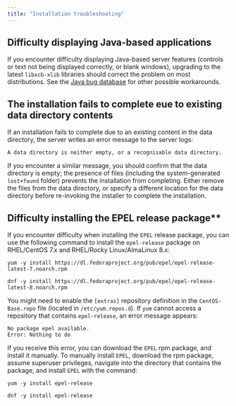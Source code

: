 ```yaml
---
title: "Installation troubleshooting"
---
```


## Difficulty displaying Java-based applications

If you encounter difficulty displaying Java-based server features (controls or text not being displayed correctly, or blank windows), upgrading to the latest `libxcb-xlib` libraries should correct the problem on most distributions. See the [Java bug database](http://bugs.sun.com/bugdatabase/view_bug.do?bug_id=6532373) for other possible workarounds.

## The installation fails to complete eue to existing data directory contents

If an installation fails to complete due to an existing content in the data directory, the server writes an error message to the server logs:

`A data directory is neither empty, or a recognisable data directory.`

If you encounter a similar message, you should confirm that the data directory is empty; the presence of files (including the system-generated `lost+found` folder) prevents the installation from completing. Either remove the files from the data directory, or specify a different location for the data directory before re-invoking the installer to complete the installation.

## Difficulty installing the EPEL release package**

If you encounter difficulty when installing the `EPEL` release package, you can use the following command to install the `epel-release` package on RHEL/CentOS 7.x and RHEL/Rocky Linux/AlmaLinux 8.x:

```text
yum -y install https://dl.fedoraproject.org/pub/epel/epel-release-latest-7.noarch.rpm

dnf -y install https://dl.fedoraproject.org/pub/epel/epel-release-latest-8.noarch.rpm
```

You might need to enable the `[extras]` repository definition in the `CentOS-Base.repo` file (located in `/etc/yum.repos.d`). If `yum` cannot access a repository that contains `epel-release`, an error message appears:

```text
No package epel available.
Error: Nothing to do
```

If you receive this error, you can download the `EPEL` rpm package, and install it manually. To manually install `EPEL`, download the rpm package, assume superuser privileges, navigate into the directory that contains the package, and install `EPEL` with the command:

```text
yum -y install epel-release

dnf -y install epel-release
```
